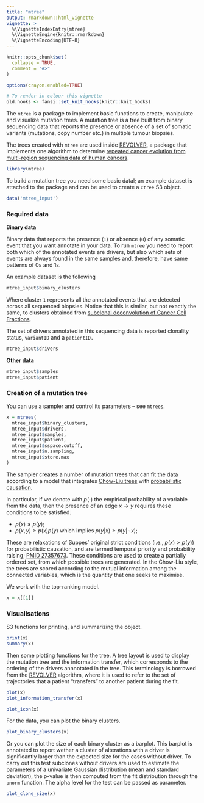 ```yaml
---
title: "mtree"
output: rmarkdown::html_vignette
vignette: >
  %\VignetteIndexEntry{mtree}
  %\VignetteEngine{knitr::rmarkdown}
  %\VignetteEncoding{UTF-8}
---
```


```r
knitr::opts_chunk$set(
  collapse = TRUE,
  comment = "#>"
)

options(crayon.enabled=TRUE)
```

```r
# To render in colour this vignette
old.hooks <- fansi::set_knit_hooks(knitr::knit_hooks)
```

The `mtree` is a package to implement basic functions to create, manipulate and visualize mutation trees. A mutation tree is a tree built from  binary sequencing data that reports the presence or absence of a set of somatic variants (mutations, copy number etc.) in multiple tumour biopsies.

The trees created with `mtree` are used inside [REVOLVER](https://github.com/caravagn/revolver), a package that implements one algorithm to determine [repeated cancer evolution from multi-region sequencing data of human cancers](https://www.nature.com/articles/s41592-018-0108-x). 


```r
library(mtree)
```

To build a mutation tree you need some basic datal; an example dataset is attached to the package and can be used to create a `ctree` S3 object.
```r
data('mtree_input')
```
### Required data

**Binary data**

Binary data that reports the presence (`1`) or absence (`0`) of any somatic event that you want annotate in your data. To run `mtree` you need to report both which of the annotated events are drivers, but also which sets of events are always found in the same samples and, therefore, have same patterns of 0s and 1s.

An example dataset is the following
```r
mtree_input$binary_clusters
```
Where cluster `1` represents  all the annotated events that are detected across all sequenced biopsies. Notice that this is similar, but not exactly the same, to clusters obtained from [subclonal deconvolution of Cancer Cell Fractions](https://caravagn.github.io/ctree).

The set of drivers annotated in this sequencing data is reported clonality status, `variantID` and a `patientID.`
```r
mtree_input$drivers
```

**Other data**

```r
mtree_input$samples
mtree_input$patient
```

### Creation of a mutation tree

You can use a sampler and control its parameters -- see `mtrees`.
```r
x = mtrees(
  mtree_input$binary_clusters, 
  mtree_input$drivers,
  mtree_input$samples,
  mtree_input$patient,
  mtree_input$sspace.cutoff,
  mtree_input$n.sampling,
  mtree_input$store.max
)
```

The sampler creates a number of mutation trees that can fit the data according to a model that integrates [Chow-Liu trees](https://en.wikipedia.org/wiki/Chow%E2%80%93Liu_tree) with [probabilistic causation](https://plato.stanford.edu/entries/causation-probabilistic/).

In particular, if we denote with $p(\cdot)$ the empirical probability of a variable from the data, then the presence of an edge $x \to y$ requires these conditions to be satisfied.

- $p(x) \geq p(y)$;
- $p(x,y) \geq p(x)p(y)$ which implies $p(y|x) \geq p(y|\neg x)$;

These are relaxations of Suppes' original strict conditions (i.e., $p(x) > p(y)$)  for probabilistic causation, and are termed temporal priority and probability raising; [PMID 27357673](https://www.pnas.org/content/113/28/E4025). These conditions are used to create a partially ordered set, from which possible trees are generated. In the Chow-Liu style, the trees are scored according to the mutual information among the connected variables, which is the quantity that one seeks to maximise.

We work with the top-ranking model.
```r
x = x[[1]]
```

### Visualisations

S3 functions for printing, and summarizing the object.
```r
print(x)
summary(x)
```

Then some plotting functions for the tree. A tree layout is used to display the mutation tree and the information transfer, which corresponds to the ordering of the drivers annnotated in the tree. This terminology is borrowed from the [REVOLVER](https://github.com/caravagn/revolver) algorithm, where it is used to refer to the set of trajectories that a patient "transfers" to another patient during the fit.
```r
plot(x)
plot_information_transfer(x)
```
```r
plot_icon(x)
```

For the data, you can plot the binary clusters.
```r
plot_binary_clusters(x)
```

Or you can plot the size of each binary cluster as a barplot. This barplot is annotated to report wether a cluster of alterations with a driver is significantly larger than the expected size for the cases without driver. To carry out this test subclones without drivers are used to estimate the parameters of a univariate Gaussian distribution (mean and standard deviation), the p-value is then computed from the fit distribution through the `pnorm` function. The alpha level for the test can be passed as parameter.

```r
plot_clone_size(x)
```

